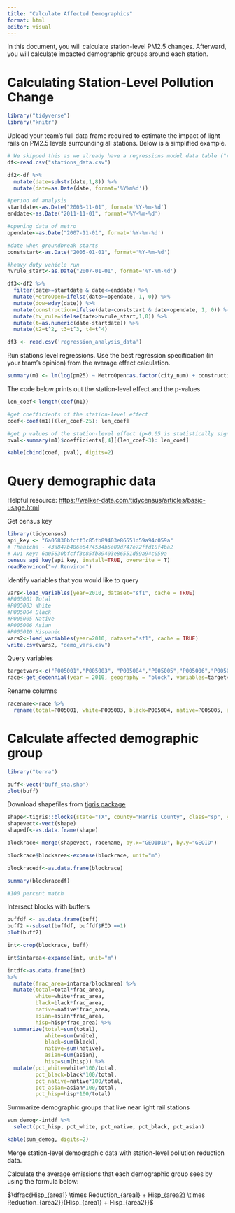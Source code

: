 ---
title: "Calculate Affected Demographics"
format: html
editor: visual
---

In this document, you will calculate station-level PM2.5 changes. Afterward, you will calculate impacted demographic groups around each station.

# Calculating Station-Level Pollution Change

```{r}
library("tidyverse")
library("knitr")
```

Upload your team's full data frame required to estimate the impact of light rails on PM2.5 levels surrounding all stations. Below is a simplified example.

```{r}
# We skipped this as we already have a regressions model data table ("regression_analysis_data")
df<-read.csv("stations_data.csv") 

df2<-df %>%
  mutate(date=substr(date,1,8)) %>%
  mutate(date=as.Date(date, format='%Y%m%d'))

#period of analysis
startdate<-as.Date("2003-11-01", format='%Y-%m-%d')
enddate<-as.Date("2011-11-01", format='%Y-%m-%d')

#opening data of metro
opendate<-as.Date("2007-11-01", format='%Y-%m-%d')

#date when groundbreak starts
conststart<-as.Date("2005-01-01", format='%Y-%m-%d')

#heavy duty vehicle run
hvrule_start<-as.Date("2007-01-01", format='%Y-%m-%d')

df3<-df2 %>%
  filter(date>=startdate & date<=enddate) %>%
  mutate(MetroOpen=ifelse(date>=opendate, 1, 0)) %>%
  mutate(dow=wday(date)) %>%
  mutate(construction=ifelse(date>conststart & date<opendate, 1, 0)) %>%
  mutate(hv_rule=ifelse(date>hvrule_start,1,0)) %>%
  mutate(t=as.numeric(date-startdate)) %>%
  mutate(t2=t^2, t3=t^3, t4=t^4)
```

```{r}
df3 <- read.csv('regression_analysis_data')
```

Run stations level regressions. Use the best regression specification (in your team's opinion) from the average effect calculation.

```{r}
summary(m1 <- lm(log(pm25) ~ MetroOpen:as.factor(city_num) + construction + TERP + NAAQS +temp + lag_temp + lag_temp_2 + lag_temp_3 + lag_temp_4 + wind + lag_wind + lag_wind_2 + lag_wind_3 + lag_wind_4 + humidity + lag_humidity + lag_humidity_2 + lag_humidity_3 + lag_humidity_4 + as.factor(month) + as.factor(dow) + holiday + t + t2 + t3 + t4, data = df3))
```

The code below prints out the station-level effect and the p-values

```{r}
len_coef<-length(coef(m1))

#get coefficients of the station-level effect
coef<-coef(m1)[(len_coef-25): len_coef]

#get p values of the station-level effect (p<0.05 is statistically significant)
pval<-summary(m1)$coefficients[,4][(len_coef-3): len_coef]

kable(cbind(coef, pval), digits=2)
```

# Query demographic data

Helpful resource: <https://walker-data.com/tidycensus/articles/basic-usage.html>

Get census key

```{r}
library(tidycensus)
api_key <- "6a05830bfcff3c85fb89403e86551d59a94c059a"
# Thanicha - 43a847b486e6474534b5e09d747e72ffd18f4ba2
# Avi Key: 6a05830bfcff3c85fb89403e86551d59a94c059a
census_api_key(api_key, install=TRUE, overwrite = T)
readRenviron("~/.Renviron")
```

Identify variables that you would like to query

```{r}
vars<-load_variables(year=2010, dataset="sf1", cache = TRUE)
#P005001 Total
#P005003 White
#P005004 Black
#P005005 Native
#P005006 Asian
#P005010 Hispanic
vars2<-load_variables(year=2010, dataset="sf1", cache = TRUE)
write.csv(vars2, "demo_vars.csv")

```

Query variables

```{r}

targetvars<-c("P005001","P005003", "P005004","P005005","P005006","P005010")
race<-get_decennial(year = 2010, geography = "block", variables=targetvars, state="TX", county="Harris County", output="wide")
```

Rename columns

```{r}
racename<-race %>%
  rename(total=P005001, white=P005003, black=P005004, native=P005005, asian=P005006, hisp=P005010)
```

# Calculate affected demographic group

```{r}
library("terra")
```

```{r}
buff<-vect("buff_sta.shp")
plot(buff)
```

Download shapefiles from [tigris package](https://github.com/walkerke/tigris)

```{r}
shape<-tigris::blocks(state="TX", county="Harris County", class="sp", year=2010)
shapevect<-vect(shape)
shapedf<-as.data.frame(shape)
```

```{r}
blockrace<-merge(shapevect, racename, by.x="GEOID10", by.y="GEOID")

blockrace$blockarea<-expanse(blockrace, unit="m")

blockracedf<-as.data.frame(blockrace)

summary(blockracedf)

#100 percent match
```

Intersect blocks with buffers

```{r}
buffdf <- as.data.frame(buff)
buff2 <-subset(buffdf, buffdf$FID ==1)
plot(buff2)

int<-crop(blockrace, buff)

int$intarea<-expanse(int, unit="m")

intdf<-as.data.frame(int)
%>%
  mutate(frac_area=intarea/blockarea) %>%
  mutate(total=total*frac_area, 
         white=white*frac_area, 
         black=black*frac_area, 
         native=native*frac_area, 
         asian=asian*frac_area, 
         hisp=hisp*frac_area) %>%
  summarize(total=sum(total), 
            white=sum(white), 
            black=sum(black), 
            native=sum(native), 
            asian=sum(asian), 
            hisp=sum(hisp)) %>%
  mutate(pct_white=white*100/total, 
         pct_black=black*100/total, 
         pct_native=native*100/total,
         pct_asian=asian*100/total,
         pct_hisp=hisp*100/total)
```

Summarize demographic groups that live near light rail stations

```{r}
sum_demog<-intdf %>%
  select(pct_hisp, pct_white, pct_native, pct_black, pct_asian)

kable(sum_demog, digits=2)
```

Merge station-level demographic data with station-level pollution reduction data.

Calculate the average emissions that each demographic group sees by using the formula below:

$\dfrac{Hisp_{area1} \times Reduction_{area1} + Hisp_{area2} \times Reduction_{area2}}{Hisp_{area1} + Hisp_{area2}}$
